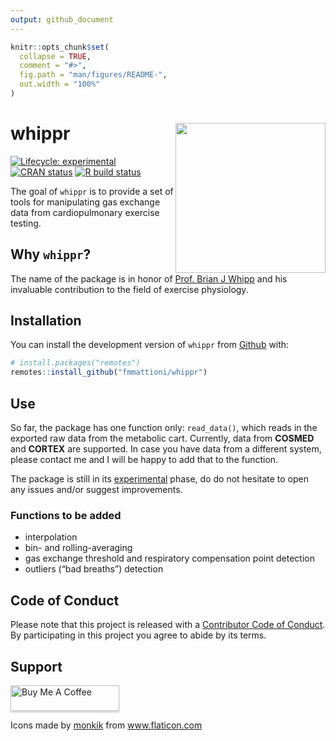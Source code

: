 ```yaml
---
output: github_document
---
```


<!-- README.md is generated from README.Rmd. Please edit that file -->

```r
knitr::opts_chunk$set(
  collapse = TRUE,
  comment = "#>",
  fig.path = "man/figures/README-",
  out.width = "100%"
)
```

# whippr <img src='man/figures/logo.png' align="right" height="240" />

<!-- badges: start -->
[![Lifecycle: experimental](https://img.shields.io/badge/lifecycle-experimental-orange.svg)](https://www.tidyverse.org/lifecycle/#experimental)
[![CRAN status](https://www.r-pkg.org/badges/version/whippr)](https://CRAN.R-project.org/package=whippr)
[![R build status](https://github.com/fmmattioni/whippr/workflows/R-CMD-check/badge.svg)](https://github.com/fmmattioni/whippr/actions)
<!-- badges: end -->

The goal of `whippr` is to provide a set of tools for manipulating gas exchange data from cardiopulmonary exercise testing.

## Why `whippr`?

The name of the package is in honor of [Prof. Brian J Whipp](https://erj.ersjournals.com/content/39/1/1) and his invaluable contribution to the field of exercise physiology.

## Installation

You can install the development version of `whippr` from [Github](https://github.com/fmmattioni/whippr) with:

``` r
# install.packages("remotes")
remotes::install_github("fmmattioni/whippr")
```

## Use

So far, the package has one function only: `read_data()`, which reads in the exported raw data from the metabolic cart. Currently, data from **COSMED** and **CORTEX** are supported. In case you have data from a different system, please contact me and I will be happy to add that to the function.

The package is still in its [experimental](https://www.tidyverse.org/lifecycle/#experimental) phase, do do not hesitate to open any issues and/or suggest improvements.

### Functions to be added

- interpolation
- bin- and rolling-averaging
- gas exchange threshold and respiratory compensation point detection
- outliers ("bad breaths") detection

## Code of Conduct

Please note that this project is released with a [Contributor Code of Conduct](https://www.contributor-covenant.org/version/1/0/0/code-of-conduct.html).
By participating in this project you agree to abide by its terms.

## Support

<a href="https://www.buymeacoffee.com/XQauwUWGm" target="_blank"><img src="https://www.buymeacoffee.com/assets/img/custom_images/orange_img.png" alt="Buy Me A Coffee" style="height: 41px !important;width: 174px !important;box-shadow: 0px 3px 2px 0px rgba(190, 190, 190, 0.5) !important;-webkit-box-shadow: 0px 3px 2px 0px rgba(190, 190, 190, 0.5) !important;" ></a>

<div>Icons made by <a href="https://www.flaticon.com/authors/monkik" title="monkik">monkik</a> from <a href="https://www.flaticon.com/" title="Flaticon">www.flaticon.com</a></div>
